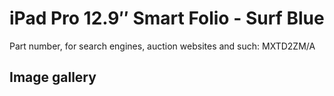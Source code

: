 
# iPad Pro 12.9″ Smart Folio - Surf Blue

Part number, for search engines, auction websites and such: MXTD2ZM/A

## Image gallery

<div style={{ width: "768px" }}>
  <GalleryComponent
    images={[
      {
        original: "/everysource/MXTD2.webp",
        thumbnail: "/everypreview/MXTD2.webp",
      },
      {
        original: "/everysource/MXTD2_AV1.webp",
        thumbnail: "/everypreview/MXTD2_AV1.webp",
      },
      {
        original: "/everysource/MXTD2_AV2.webp",
        thumbnail: "/everypreview/MXTD2_AV2.webp",
      },
      {
        original: "/everysource/MXTD2_AV3.webp",
        thumbnail: "/everypreview/MXTD2_AV3.webp",
      },
      {
        original: "/everysource/MXTD2_AV4.webp",
        thumbnail: "/everypreview/MXTD2_AV4.webp",
      }
    ]}
  />
</div>